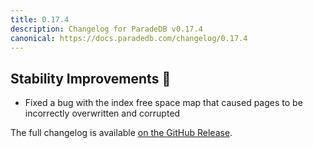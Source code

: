 ```yaml
---
title: 0.17.4
description: Changelog for ParadeDB v0.17.4
canonical: https://docs.paradedb.com/changelog/0.17.4
---
```


## Stability Improvements 💪

- Fixed a bug with the index free space map that caused pages to be incorrectly overwritten and corrupted

The full changelog is available [on the GitHub Release](https://github.com/paradedb/paradedb/releases/tag/v0.17.4).
